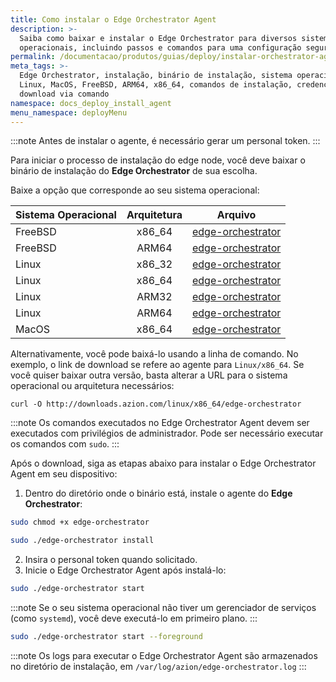 ```yaml
---
title: Como instalar o Edge Orchestrator Agent
description: >-
  Saiba como baixar e instalar o Edge Orchestrator para diversos sistemas
  operacionais, incluindo passos e comandos para uma configuração segura.
permalink: /documentacao/produtos/guias/deploy/instalar-orchestrator-agent/
meta_tags: >-
  Edge Orchestrator, instalação, binário de instalação, sistema operacional,
  Linux, MacOS, FreeBSD, ARM64, x86_64, comandos de instalação, credenciais,
  download via comando
namespace: docs_deploy_install_agent
menu_namespace: deployMenu
---
```



:::note
Antes de instalar o agente, é necessário gerar um personal token.
:::

<LinkButton link="/pt-br/documentacao/produtos/guias/personal-tokens/" label="consulte o guia de criação de personal tokens" severity="secondary" />
<LinkButton link="/pt-br/documentacao/produtos/gestao-de-contas/personal-tokens/" label="saiba mais sobre personal tokens" severity="secondary" target="_blank" />

Para iniciar o processo de instalação do edge node, você deve baixar o binário de instalação do **Edge Orchestrator** de sua escolha.

Baixe a opção que corresponde ao seu sistema operacional:

| Sistema Operacional | Arquitetura | Arquivo                                                         |
| :--------------- | :----------: | ------------------------------------------------------------ |
| FreeBSD          |    x86_64    | [edge-orchestrator](https://downloads.azion.com/freebsd/x86_64/edge-orchestrator) |
| FreeBSD          |    ARM64     | [edge-orchestrator](https://downloads.azion.com/freebsd/arm64/edge-orchestrator) |
| Linux            |    x86_32    | [edge-orchestrator](https://downloads.azion.com/linux/x86_32/edge-orchestrator) |
| Linux            |    x86_64    | [edge-orchestrator](https://downloads.azion.com/linux/x86_64/edge-orchestrator) |
| Linux            |    ARM32     | [edge-orchestrator](https://downloads.azion.com/linux/arm32/edge-orchestrator) |
| Linux            |    ARM64     | [edge-orchestrator](https://downloads.azion.com/linux/arm64/edge-orchestrator) |
| MacOS            |    x86_64    | [edge-orchestrator](https://downloads.azion.com/darwin/x86_64/edge-orchestrator) |

Alternativamente, você pode baixá-lo usando a linha de comando. No exemplo, o link de download se refere ao agente para `Linux/x86_64`. Se você quiser baixar outra versão, basta alterar a URL para o sistema operacional ou arquitetura necessários:

`curl -O http://downloads.azion.com/linux/x86_64/edge-orchestrator`

:::note
Os comandos executados no Edge Orchestrator Agent devem ser executados com privilégios de administrador. Pode ser necessário executar os comandos com `sudo`.
:::

Após o download, siga as etapas abaixo para instalar o Edge Orchestrator Agent em seu dispositivo:

1. Dentro do diretório onde o binário está, instale o agente do **Edge Orchestrator**:

```bash
sudo chmod +x edge-orchestrator
````

```bash 
sudo ./edge-orchestrator install
```

2. Insira o personal token quando solicitado.
3. Inicie o Edge Orchestrator Agent após instalá-lo:

```bash
sudo ./edge-orchestrator start
``` 

:::note
Se o seu sistema operacional não tiver um gerenciador de serviços (como `systemd`), você deve executá-lo em primeiro plano.
:::

```bash
sudo ./edge-orchestrator start --foreground
```

:::note
Os logs para executar o Edge Orchestrator Agent são armazenados no diretório de instalação, em `/var/log/azion/edge-orchestrator.log`
:::


